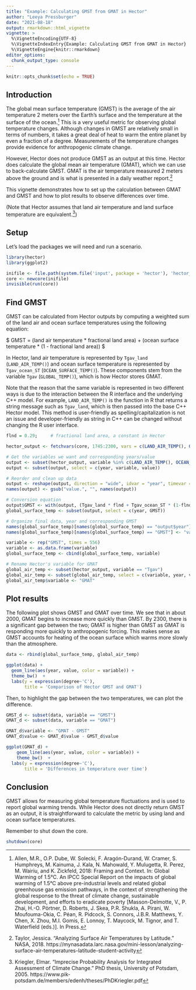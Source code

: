 ```yaml
---
title: "Example: Calculating GMST from GMAT in Hector"
author: "Leeya Pressburger"
date: "2021-08-18"
output: rmarkdown::html_vignette
vignette: >
  %\VignetteEncoding{UTF-8}
  %\VignetteIndexEntry{Example: Calculating GMST from GMAT in Hector}
  %\VignetteEngine{knitr::rmarkdown}
editor_options: 
  chunk_output_type: console
---
```


```r
knitr::opts_chunk$set(echo = TRUE)
```

## Introduction

The global mean surface temperature (GMST) is the average of the air temperature 2 meters over the Earth's surface and the temperature at the surface of the ocean.^[Allen, M.R., O.P. Dube, W. Solecki, F. Aragón-Durand, W. Cramer, S. Humphreys, M. Kainuma, J. Kala, N. Mahowald, Y. Mulugetta, R. Perez, M. Wairiu, and K. Zickfeld, 2018: Framing and Context. In: Global Warming of 1.5°C. An IPCC Special Report on the impacts of global warming of 1.5°C above pre-industrial levels and related global greenhouse gas emission pathways, in the context of strengthening the global response to the threat of climate change, sustainable development, and efforts to eradicate poverty [Masson-Delmotte, V., P. Zhai, H.-O. Pörtner, D. Roberts, J. Skea, P.R. Shukla, A. Pirani, W. Moufouma-Okia, C. Péan, R. Pidcock, S. Connors, J.B.R. Matthews, Y. Chen, X. Zhou, M.I. Gomis, E. Lonnoy, T. Maycock, M. Tignor, and T. Waterfield (eds.)]. In Press.] This is a very useful metric for observing global temperature changes. Although changes in GMST are relatively small in terms of numbers, it takes a great deal of heat to warm the entire planet by even a fraction of a degree. Measurements of the temperature changes provide evidence for anthropogenic climate change.

However, Hector does not produce GMST as an output at this time. Hector does calculate the global mean air temperature (GMAT), which we can use to back-calculate GMST. GMAT is the air temperature measured 2 meters above the ground and is what is presented in a daily weather report.^[Taylor, Jessica. "Analyzing Surface Air Temperatures by Latitude." NASA, 2018. https://mynasadata.larc.nasa.gov/mini-lesson/analyzing-surface-air-temperatures-latitude-student-activity] 

This vignette demonstrates how to set up the calculation between GMAT and GMST and how to plot results to observe differences over time. 

(Note that Hector assumes that land air temperature and land surface temperature are equivalent.^[Kriegler, Elmar. "Imprecise Probability Analysis
for Integrated Assessment of Climate Change." PhD thesis, University of Potsdam, 2005. https://www.pik-potsdam.de/members/edenh/theses/PhDKriegler.pdf])

## Setup

Let's load the packages we will need and run a scenario.

``` r
library(hector)
library(ggplot2)

inifile <- file.path(system.file('input', package = 'hector'), 'hector_rcp45.ini')
core <- newcore(inifile)
invisible(run(core))
```


## Find GMST

GMST can be calculated from Hector outputs by computing a weighted sum of the land air and ocean surface temperatures using the following equation:

$ GMST = (land air temperature * fractional land area) + (ocean surface temperature * (1 - fractional land area)) $

In Hector, land air temperature is represented by `Tgav_land` (`LAND_AIR_TEMP()`) and ocean surface temperature is represented by `Tgav_ocean_ST` (`OCEAN_SURFACE_TEMP()`). These components stem from the variable `Tgav` (`GLOBAL_TEMP()`), which is how Hector stores GMAT.

Note that the reason that the same variable is represented in two different ways is due to the interaction between the R interface and the underlying C++ model. For example, `LAND_AIR_TEMP()` is the function in R that returns a string message such as `Tgav_land`, which is then passed into the base C++ Hector model. This method is user-friendly as spelling/capitalization is not an issue and developer-friendly as string in C++ can be changed without changing the R user interface.

``` r
flnd = 0.29;     # fractional land area, a constant in Hector

hector_output <- fetchvars(core, 1745:2300, vars = c(LAND_AIR_TEMP(), OCEAN_SURFACE_TEMP(), GLOBAL_TEMP()))

# Get the variables we want and corresponding years/value
output <- subset(hector_output, variable %in% c(LAND_AIR_TEMP(), OCEAN_SURFACE_TEMP()))
output <- subset(output, select = c(year, variable, value))

# Reorder and clean up data
output <- reshape(output, direction = "wide", idvar = "year", timevar = "variable")
names(output) <- gsub("value.", "", names(output))

# Conversion equation
output$GMST <- with(output, (Tgav_land * flnd + Tgav_ocean_ST * (1-flnd)))
global_surface_temp <- subset(output, select = c(year, GMST))

# Organize final data, year and corresponding GMST
names(global_surface_temp)[names(global_surface_temp) == "output$year"] <- "year"
names(global_surface_temp)[names(global_surface_temp) == "GMST"] <- "value"

variable <- rep("GMST", times = 556)
variable <- as.data.frame(variable)
global_surface_temp <- cbind(global_surface_temp, variable)

# Rename Hector's variable for GMAT
global_air_temp <- subset(hector_output, variable == "Tgav")
global_air_temp <- subset(global_air_temp, select = c(variable, year, value))
global_air_temp$variable <- "GMAT"

```

## Plot results

The following plot shows GMST and GMAT over time. We see that in about 2000, GMAT begins to increase more quickly than GMST. By 2300, there is a significant gap between the two; GMAT is higher than GMST as GMAT is responding more quickly to anthropogenic forcing. This makes sense as GMST accounts for heating of the ocean surface which warms more slowly than the atmosphere. 

``` r

data <- rbind(global_surface_temp, global_air_temp)

ggplot(data) + 
  geom_line(aes(year, value, color = variable)) + 
  theme_bw()  + 
  labs(y = expression(degree~'C'), 
       title = 'Comparison of Hector GMST and GMAT')

```


Then, to highlight the gap between the two temperatures, we can plot the difference.

``` r

GMST_d <- subset(data, variable == "GMST")
GMAT_d <- subset(data, variable == "GMAT")

GMAT_d$variable <- "GMAT - GMST"
GMAT_d$value <- GMAT_d$value - GMST_d$value

ggplot(GMAT_d) + 
    geom_line(aes(year, value, color = variable)) + 
    theme_bw()  + 
  labs(y = expression(degree~'C'), 
       title = 'Differences in temperature over time')

```

## Conclusion

GMST allows for measuring global temperature fluctuations and is used to report global warming trends. While Hector does not directly return GMST as an output, it is straightforward to calculate the metric by using land and ocean surface temperatures. 

Remember to shut down the core.

``` r
shutdown(core)
```
